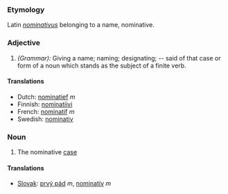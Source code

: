 ===Etymology===
Latin ''[[nominativus]]'' belonging to a name, nominative.
===Adjective===
#''(Grammar):'' Giving a name; naming; designating; -- said of that case or form of a noun which stands as the subject of a finite verb.
====Translations====
*Dutch: [[nominatief]] ''m''
*Finnish: [[nominatiivi]]
*French: [[nominatif]] ''m''
*Swedish: [[nominativ]]

===Noun===
#The nominative [[case]]
====Translations====
*[[Slovak]]: [[prvý pád]] ''m'', [[nominatív]] ''m''